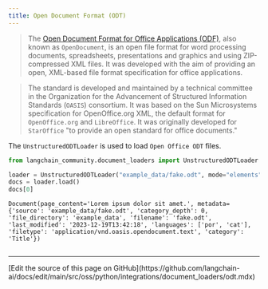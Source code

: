 ```yaml
---
title: Open Document Format (ODT)
---
```


>The [Open Document Format for Office Applications (ODF)](https://en.wikipedia.org/wiki/OpenDocument), also known as `OpenDocument`, is an open file format for word processing documents, spreadsheets, presentations and graphics and using ZIP-compressed XML files. It was developed with the aim of providing an open, XML-based file format specification for office applications.

>The standard is developed and maintained by a technical committee in the Organization for the Advancement of Structured Information Standards (`OASIS`) consortium. It was based on the Sun Microsystems specification for OpenOffice.org XML, the default format for `OpenOffice.org` and `LibreOffice`. It was originally developed for `StarOffice` "to provide an open standard for office documents."

The `UnstructuredODTLoader` is used to load `Open Office ODT` files.

```python
from langchain_community.document_loaders import UnstructuredODTLoader

loader = UnstructuredODTLoader("example_data/fake.odt", mode="elements")
docs = loader.load()
docs[0]
```

```output
Document(page_content='Lorem ipsum dolor sit amet.', metadata={'source': 'example_data/fake.odt', 'category_depth': 0, 'file_directory': 'example_data', 'filename': 'fake.odt', 'last_modified': '2023-12-19T13:42:18', 'languages': ['por', 'cat'], 'filetype': 'application/vnd.oasis.opendocument.text', 'category': 'Title'})
```

```python

```

---

<Callout icon="pen-to-square" iconType="regular">
  [Edit the source of this page on GitHub](https://github.com/langchain-ai/docs/edit/main/src/oss/python/integrations/document_loaders/odt.mdx)
</Callout>
